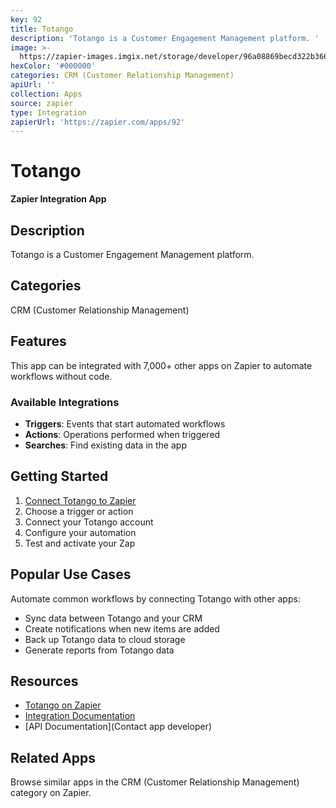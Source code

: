 ```yaml
---
key: 92
title: Totango
description: 'Totango is a Customer Engagement Management platform. '
image: >-
  https://zapier-images.imgix.net/storage/developer/96a08869becd322b366b85b92bd122c7_3.png?auto=format%2Ccompress&ixlib=python-3.0.0&q=50
hexColor: '#000000'
categories: CRM (Customer Relationship Management)
apiUrl: ''
collection: Apps
source: zapier
type: Integration
zapierUrl: 'https://zapier.com/apps/92'
---
```

# Totango

**Zapier Integration App**

## Description

Totango is a Customer Engagement Management platform. 

## Categories

CRM (Customer Relationship Management)

## Features

This app can be integrated with 7,000+ other apps on Zapier to automate workflows without code.

### Available Integrations

- **Triggers**: Events that start automated workflows
- **Actions**: Operations performed when triggered
- **Searches**: Find existing data in the app

## Getting Started

1. [Connect Totango to Zapier](https://zapier.com/apps/92)
2. Choose a trigger or action
3. Connect your Totango account
4. Configure your automation
5. Test and activate your Zap

## Popular Use Cases

Automate common workflows by connecting Totango with other apps:

- Sync data between Totango and your CRM
- Create notifications when new items are added
- Back up Totango data to cloud storage
- Generate reports from Totango data

## Resources

- [Totango on Zapier](https://zapier.com/apps/92)
- [Integration Documentation](https://zapier.com/apps/92/integrations)
- [API Documentation](Contact app developer)

## Related Apps

Browse similar apps in the CRM (Customer Relationship Management) category on Zapier.
